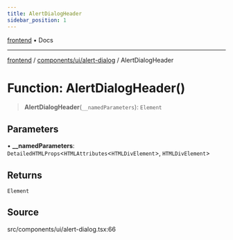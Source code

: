 ```yaml
---
title: AlertDialogHeader
sidebar_position: 1
---
```


[frontend](../../../..) • Docs

***

[frontend](../../../..) / [components/ui/alert-dialog](..) / AlertDialogHeader

# Function: AlertDialogHeader()

> **AlertDialogHeader**(`__namedParameters`): `Element`

## Parameters

• **\_\_namedParameters**: `DetailedHTMLProps`\<`HTMLAttributes`\<`HTMLDivElement`\>, `HTMLDivElement`\>

## Returns

`Element`

## Source

src/components/ui/alert-dialog.tsx:66
